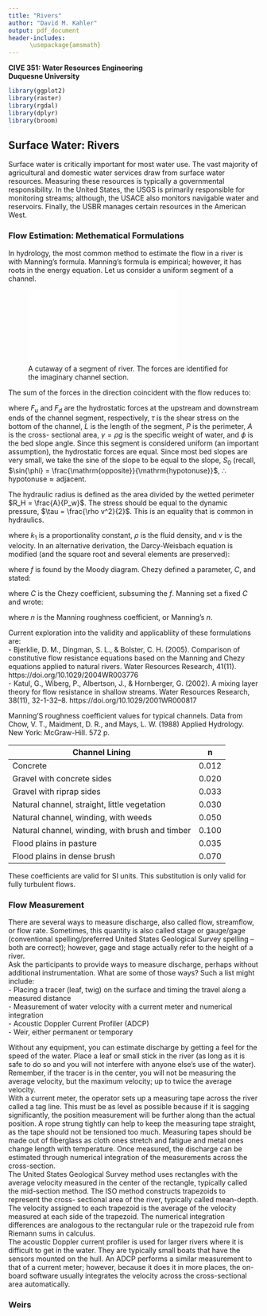 ```yaml
---
title: "Rivers"
author: "David M. Kahler"
output: pdf_document
header-includes: 
      \usepackage{amsmath}
---
```

**CIVE 351: Water Resources Engineering**  
**Duquesne University**  

```r
library(ggplot2)
library(raster)
library(rgdal)
library(dplyr)
library(broom)
```

## Surface Water: Rivers  
Surface water is critically important for most water use. The vast majority of agricultural and domestic water services draw from surface water resources. Measuring these resources is typically a governmental responsibility.  In the United States, the USGS is primarily responsible for monitoring streams; although, the USACE also monitors navigable water and reservoirs. Finally, the USBR manages certain resources in the American West.  

### Flow Estimation: Methematical Formulations  
In hydrology, the most common method to estimate the flow in a river is with Manning’s formula. Manning’s formula is empirical; however, it has roots in the energy equation. Let us consider a uniform segment of a channel.  

![A cutaway of a segment of river. The forces are identified for the imaginary channel section.](figures/force_balance.pdf) 

The sum of the forces in the direction coincident with the flow reduces to:

\begin{equation}
F_u - F_d - \tau P L + \gamma L A \sin{\phi} = 0  
\end{equation}  

where $F_u$ and $F_d$ are the hydrostatic forces at the upstream and downstream ends of the channel segment, respectively, $\tau$ is the shear stress on the bottom of the channel, $L$ is the length of the segment, $P$ is the perimeter, $A$ is the cross- sectional area, $\gamma = \rho g$ is the specific weight of water, and $\phi$ is the bed slope angle. Since this segment is considered uniform (an important assumption), the hydrostatic forces are equal. Since most bed slopes are very small, we take the sine of the slope to be equal to the slope, $S_0$ (recall, $\sin{\phi} = \frac{\mathrm{opposite}}{\mathrm{hypotonuse}}$, $\therefore \mathrm{hypotonuse} \approx \mathrm{adjacent}$.  

\begin{equation}
\tau = \frac{\gamma A L S_0}{P L}  
\end{equation}  

The hydraulic radius is defined as the area divided by the wetted perimeter $R_H = \frac{A}{P_w}$. The stress should be equal to the dynamic pressure, $\tau = \frac{\rho v^2}{2}$. This is an equality that is common in hydraulics.  

\begin{equation}
k_1 \rho \frac{v^2}{2} = \gamma R_H S_0  
\end{equation}  

where $k_1$ is a proportionality constant, $\rho$ is the fluid density, and $v$ is the velocity.  In an alternative derivation, the Darcy-Weisbach equation is modified (and the square root and several elements are preserved):

\begin{equation}
v = \sqrt{\frac{8 g}{f} R_H S_0}  
\end{equation}  

where $f$ is found by the Moody diagram.  Chezy defined a parameter, $C$, and stated:

\begin{equation}
v = C \sqrt{R_H S_0}  
\end{equation}  

where $C$ is the Chezy coefficient, subsuming the $f$.  Manning set a fixed $C$ and wrote:

\begin{equation}
v = \frac{R_H^{\frac{2}{3}} S_0^{\frac{1}{2}}}{n}  
\end{equation}  

where $n$ is the Manning roughness coefficient, or Manning’s $n$.  

Current exploration into the validity and applicabliity of these formulations are:  
- Bjerklie, D. M., Dingman, S. L., & Bolster, C. H. (2005). Comparison of constitutive flow resistance equations based on the Manning and Chezy equations applied to natural rivers. Water Resources Research, 41(11). https://doi.org/10.1029/2004WR003776  
- Katul, G., Wiberg, P., Albertson, J., & Hornberger, G. (2002). A mixing layer theory for flow resistance in shallow streams. Water Resources Research, 38(11), 32-1-32–8. https://doi.org/10.1029/2001WR000817  

Manning’S roughness coefficient values for typical channels.  Data from Chow, V. T., Maidment, D. R., and Mays, L. W. (1988)  Applied Hydrology.  New York: McGraw-Hill. 572 p.  

|Channel Lining | n |  
|---|---|  
|Concrete |0.012 |  
|Gravel with concrete sides |0.020 |  
|Gravel with riprap sides |0.033 |  
|Natural channel, straight, little vegetation |0.030 |  
|Natural channel, winding, with weeds |0.050 |  
|Natural channel, winding, with brush and timber |0.100 |  
|Flood plains in pasture |0.035 |  
|Flood plains in dense brush |0.070 |  

These coefficients are valid for SI units. This substitution is only valid for fully turbulent flows.  

\begin{equation}
1.1 \times 10^{-13} \leq n^6 \sqrt{R_H S_0}  
\end{equation}  

### Flow Measurement  
There are several ways to measure discharge, also called flow, streamflow, or flow rate. Sometimes, this quantity is also called stage or gauge/gage (conventional spelling/preferred United States Geological Survey spelling – both are correct); however, gage and stage actually refer to the height of a river.  
Ask the participants to provide ways to measure discharge, perhaps without additional instrumentation. What are some of those ways? Such a list might include:  
- Placing a tracer (leaf, twig) on the surface and timing the travel along a measured distance  
- Measurement of water velocity with a current meter and numerical integration  
- Acoustic Doppler Current Profiler (ADCP)  
- Weir, either permanent or temporary  

Without any equipment, you can estimate discharge by getting a feel for the speed of the water. Place a leaf or small stick in the river (as long as it is safe to do so and you will not interfere with anyone else’s use of the water). Remember, if the tracer is in the center, you will not be measuring the average velocity, but the maximum velocity; up to twice the average velocity.  
With a current meter, the operator sets up a measuring tape across the river called a tag line. This must be as level as possible because if it is sagging significantly, the position measurement will be further along than the actual position. A rope strung tightly can help to keep the measuring tape straight, as the tape should not be tensioned too much. Measuring tapes should be made out of fiberglass as cloth ones stretch and fatigue and metal ones change length with temperature. Once measured, the discharge can be estimated through numerical integration of the measurements across the cross-section.  
The United States Geological Survey method uses rectangles with the average velocity measured in the center of the rectangle, typically called the mid-section method. The ISO method constructs trapezoids to represent the cross- sectional area of the river, typically called mean-depth. The velocity assigned to each trapezoid is the average of the velocity measured at each side of the trapezoid. The numerical integration differences are analogous to the rectangular rule or the trapezoid rule from Riemann sums in calculus.  
The acoustic Doppler current profiler is used for larger rivers where it is difficult to get in the water. They are typically small boats that have the sensors mounted on the hull. An ADCP performs a similar measurement to that of a current meter; however, because it does it in more places, the on-board software usually integrates the velocity across the cross-sectional area automatically.  

### Weirs  




